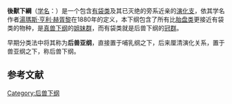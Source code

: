 {{expert|time=2019-06-18T01:41:11+00:00}}
{{refimprove|time=2019-06-18T01:41:11+00:00}}
{{Automatic taxobox
| fossil_range = {{fossilrange|125|0|[[早白垩世|早白垩世]]{{r|SCI-20130208}} – [[全新世|全新世]], 125–0 Ma}}
| image = Lycopsis longirostris.JPG
| image_caption = [[长喙狼形袋犬|长喙狼形袋犬]]（''Lycopsis longirostris''），已灭绝的[[袋犬目|袋犬目]]动物
|taxon=Metatheria
| authority = [[Thomas_Henry_Huxley|Huxley]], 1880
|subdivision_ranks=次类群
|subdivision=
*†[[中国袋兽属|中国袋兽属]] ''Sinodelphys''
*†未定属 ''Holoclemensia''
*†[[无恐齿兽属|无恐齿兽属]] ''Adinodon''
*†[[三角齿兽总科|三角齿兽总科]] Deltatheroida
**†[[祖兽科|祖兽科]] Pappotheriidae
**†[[三角齿兽科|三角齿兽科]] Deltatheridiidae
*[[有袋形类|有袋形类]] Marsupialiformes
**†未定属 ''Adelodelphys''
**†[[叉齿兽科|叉齿兽科]] Alphadontidae
**†[[亞洲負鼠目|亞洲負鼠目]] Asiadelphia
***†[[亞洲負鼠科|亞洲負鼠科]] Asiatheriidae
**†未定属 ''Sinbadelphys''
**?†未定属 ''Camptomus''
**†演化支 Archimetatheria
***†[[鼠齿科|鼠齿科]] Stagodontidae
***†[[鹰袋兽属|鹰袋兽属]] ''Iqualadelphis''
**†[[袋犬目|袋犬目]] Sparassodonta
**†[[爬行兽科|爬行兽科]] Herpetotheriidae
**†[[安納托力亞袋獸科|安納托力亞袋獸科]] Anatoliadelphyidae
**†[[美洲古袋鼠目|美洲古袋鼠目]] Polydolopimorphia
**†[[肉食负鼠科|肉食负鼠科]] Peradectidae
**†科 Pediomyidae
**[[有袋上目|有袋上目]] Marsupialia
***[[美洲有袋超目|美洲有袋超目]] Ameridelphia
***[[澳洲有袋超目|澳洲有袋超目]] Australidelphia
}}
'''後獸下綱'''（[[学名|学名]]：{{lang|la|Metatheria}}）是一个包含[[有袋类|有袋类]]及其已灭绝的旁系近亲的[[演化支|演化支]]，依其学名作者[[湯瑪斯·亨利·赫胥黎|湯瑪斯·亨利·赫胥黎]]在1880年的定义，本下纲包含了所有比[[胎盘类|胎盘类]]更接近有袋类的物种，是[[真兽下纲|真兽下纲]]的[[姐妹群|姐妹群]]，而有袋类就是后兽下纲的[[冠群|冠群]]{{r|MSW3}}。

早期分类法中将其称为'''后兽亚纲'''，直接置于哺乳纲之下，后来厘清演化关系，置于兽亚纲之下，称后兽下纲。
==参考文献==
{{reflist|refs=
<ref name=MSW3>{{cite book |last1=Wilson |first1=Don E. |first2=DeeAnn M. (editors) |last2=Reeder |year=2005 |url=http://www.departments.bucknell.edu/biology/resources/msw3/browse.asp?id=13000303 |title=Microtus (Mynomes) townsendii |work=''Wilson and Reeder's Mammal Species of the World — A Taxonomic and Geographic Reference'' |edition=Third |publisher=[[Johns_Hopkins_University_Press|Johns Hopkins University Press]]/[[Bucknell_University|Bucknell University]] |location=Baltimore, Maryland |type=Print |isbn=978-0-8018-8221-0 |pages=2,142 |accessdate=October 21, 2014 |archive-date=2014-11-08 |archive-url=https://web.archive.org/web/20141108105705/http://www.departments.bucknell.edu/biology/resources/msw3/browse.asp?id=13000303 |dead-url=no }}</ref> 
<ref name="SCI-20130208">{{cite journal |last1=O'Leary |first1=Maureen A. |last2=Bloch |first2=Jonathan I. |last3=Flynn |first3=John J. |last4=Gaudin |first4=Timothy J. |last5=Giallombardo |first5=Andres |last6=Giannini |first6=Norberto P. |last7=Goldberg |first7=Suzann L. |last8=Kraatz |first8=Brian P. |last9=Luo |first9=Zhe-Xi |last10=Meng |first10=Jin |last11=Ni |first11=Michael J. |last12=Novacek |first12=Fernando A. |last13=Perini |first13=Zachary S. |last14=Randall |first14=Guillermo |last15=Rougier |first15=Eric J. |last16=Sargis |first16=Mary T. |last17=Silcox |first17=Nancy b. |last18=Simmons |first18=Micelle |last19=Spaulding |first19=Paul M. |last20=Velazco |first20=Marcelo |last21=Weksler |first21=John r. |last22=Wible |first22=Andrea L. |title=The Placental Mammal Ancestor and the Post–K-Pg Radiation of Placentals |url=http://www.sciencemag.org/content/339/6120/662.abstract |date=8 February 2013 |journal=[[Science_(journal)|Science]] |volume=339 |pages=662–667 |doi=10.1126/science.1229237 |accessdate=9 February 2013 |pmid=23393258 |issue=6120 |last23=Cirranello |first23=A. L. |archive-date=2015-11-04 |archive-url=https://web.archive.org/web/20151104140044/http://www.sciencemag.org/content/339/6120/662.abstract |dead-url=no }}</ref>
}}

{{哺乳動物}}
{{後獸下綱|M.}}
{{Taxonbar}}

[[Category:后兽下纲|Category:后兽下纲]]